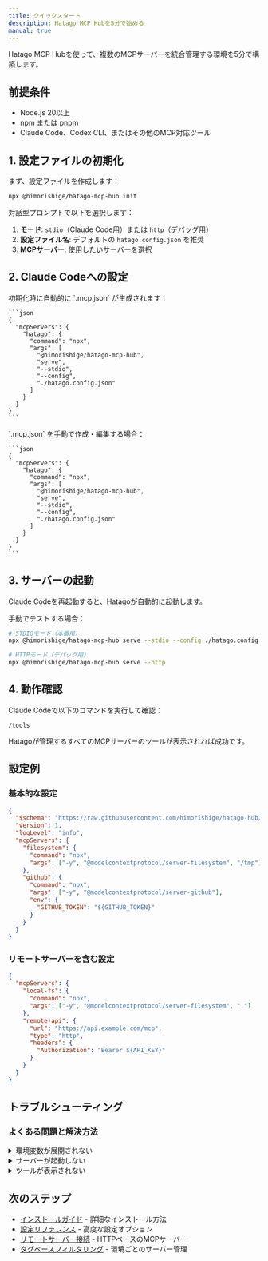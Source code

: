 ```yaml
---
title: クイックスタート
description: Hatago MCP Hubを5分で始める
manual: true
---
```



Hatago MCP Hubを使って、複数のMCPサーバーを統合管理する環境を5分で構築します。

## 前提条件

- Node.js 20以上
- npm または pnpm
- Claude Code、Codex CLI、またはその他のMCP対応ツール

## 1. 設定ファイルの初期化

まず、設定ファイルを作成します：

```bash
npx @himorishige/hatago-mcp-hub init
```

対話型プロンプトで以下を選択します：

1. **モード**: `stdio`（Claude Code用）または `http`（デバッグ用）
2. **設定ファイル名**: デフォルトの `hatago.config.json` を推奨
3. **MCPサーバー**: 使用したいサーバーを選択

## 2. Claude Codeへの設定

<Tabs>
  <TabItem label="自動設定">
    初期化時に自動的に `.mcp.json` が生成されます：

    ```json
    {
      "mcpServers": {
        "hatago": {
          "command": "npx",
          "args": [
            "@himorishige/hatago-mcp-hub",
            "serve",
            "--stdio",
            "--config",
            "./hatago.config.json"
          ]
        }
      }
    }
    ```

</TabItem>
  <TabItem label="手動設定">
    `.mcp.json` を手動で作成・編集する場合：

    ```json
    {
      "mcpServers": {
        "hatago": {
          "command": "npx",
          "args": [
            "@himorishige/hatago-mcp-hub",
            "serve",
            "--stdio",
            "--config",
            "./hatago.config.json"
          ]
        }
      }
    }
    ```

</TabItem>
</Tabs>

## 3. サーバーの起動

Claude Codeを再起動すると、Hatagoが自動的に起動します。

手動でテストする場合：

```bash
# STDIOモード（本番用）
npx @himorishige/hatago-mcp-hub serve --stdio --config ./hatago.config.json

# HTTPモード（デバッグ用）
npx @himorishige/hatago-mcp-hub serve --http
```

## 4. 動作確認

Claude Codeで以下のコマンドを実行して確認：

```
/tools
```

Hatagoが管理するすべてのMCPサーバーのツールが表示されれば成功です。

## 設定例

### 基本的な設定

```json
{
  "$schema": "https://raw.githubusercontent.com/himorishige/hatago-hub/main/schemas/config.schema.json",
  "version": 1,
  "logLevel": "info",
  "mcpServers": {
    "filesystem": {
      "command": "npx",
      "args": ["-y", "@modelcontextprotocol/server-filesystem", "/tmp"]
    },
    "github": {
      "command": "npx",
      "args": ["-y", "@modelcontextprotocol/server-github"],
      "env": {
        "GITHUB_TOKEN": "${GITHUB_TOKEN}"
      }
    }
  }
}
```

### リモートサーバーを含む設定

```json
{
  "mcpServers": {
    "local-fs": {
      "command": "npx",
      "args": ["-y", "@modelcontextprotocol/server-filesystem", "."]
    },
    "remote-api": {
      "url": "https://api.example.com/mcp",
      "type": "http",
      "headers": {
        "Authorization": "Bearer ${API_KEY}"
      }
    }
  }
}
```

## トラブルシューティング

### よくある問題と解決方法

<details>
<summary>環境変数が展開されない</summary>

環境変数が設定されているか確認：

```bash
echo $GITHUB_TOKEN
```

設定されていない場合は、エクスポート：

```bash
export GITHUB_TOKEN="your-token-here"
```

またはデフォルト値を使用：

```json
{
  "env": {
    "GITHUB_TOKEN": "${GITHUB_TOKEN:-default-value}"
  }
}
```

</details>

<details>
<summary>サーバーが起動しない</summary>

1. Node.jsバージョンを確認：

   ```bash
   node --version  # v20以上が必要
   ```

2. ログレベルを上げてデバッグ：

   ```bash
   npx @himorishige/hatago-mcp-hub serve --verbose
   ```

3. 設定ファイルの検証：
   ```bash
   cat hatago.config.json | jq .  # JSON構文チェック
   ```

</details>

<details>
<summary>ツールが表示されない</summary>

1. 内部リソースで確認：

   ```json
   { "jsonrpc": "2.0", "method": "resources/read", "id": 1, "params": { "uri": "hatago://servers" } }
   ```

2. 個別サーバーの状態を確認
3. 設定変更時は外部ツール（nodemon/PM2）で自動再起動、または手動で再起動

</details>

## 次のステップ

- [インストールガイド](/ja/getting-started/installation/) - 詳細なインストール方法
- [設定リファレンス](/ja/reference/config/) - 高度な設定オプション
- [リモートサーバー接続](/ja/how-to/remote-servers/) - HTTPベースのMCPサーバー
- [タグベースフィルタリング](/ja/how-to/tag-filtering/) - 環境ごとのサーバー管理
